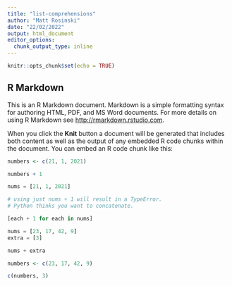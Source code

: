 ```yaml
---
title: "list-comprehensions"
author: "Matt Rosinski"
date: "22/02/2022"
output: html_document
editor_options: 
  chunk_output_type: inline
---
```


```r
knitr::opts_chunk$set(echo = TRUE)
```

## R Markdown

This is an R Markdown document. Markdown is a simple formatting syntax for authoring HTML, PDF, and MS Word documents. For more details on using R Markdown see <http://rmarkdown.rstudio.com>.

When you click the **Knit** button a document will be generated that includes both content as well as the output of any embedded R code chunks within the document. You can embed an R code chunk like this:

```r
numbers <- c(21, 1, 2021)

numbers + 1

```
```python
nums = [21, 1, 2021]

# using just nums + 1 will result in a TypeError.  
# Python thinks you want to concatenate.

[each + 1 for each in nums]

```

```python
nums = [23, 17, 42, 9]
extra = [3]

nums + extra
```
```r
numbers <- c(23, 17, 42, 9)

c(numbers, 3)
```

